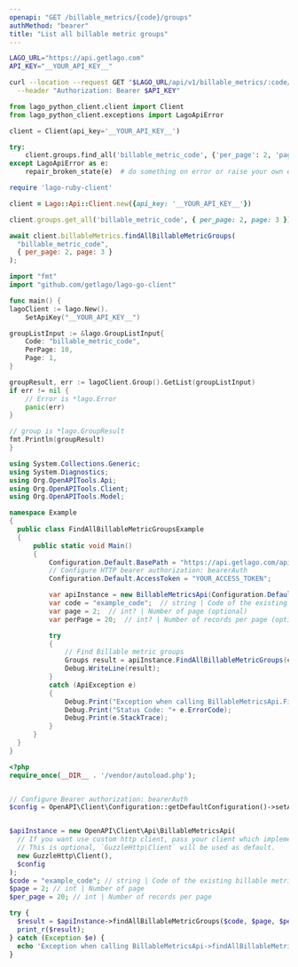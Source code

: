 ```yaml
---
openapi: "GET /billable_metrics/{code}/groups"
authMethod: "bearer"
title: "List all billable metric groups"
---
```


<RequestExample>

```bash cURL
LAGO_URL="https://api.getlago.com"
API_KEY="__YOUR_API_KEY__"

curl --location --request GET "$LAGO_URL/api/v1/billable_metrics/:code/groups?per_page=2&page=1" \
  --header "Authorization: Bearer $API_KEY"
```

```python Python
from lago_python_client.client import Client
from lago_python_client.exceptions import LagoApiError

client = Client(api_key='__YOUR_API_KEY__')

try:
    client.groups.find_all('billable_metric_code', {'per_page': 2, 'page': 1})
except LagoApiError as e:
    repair_broken_state(e)  # do something on error or raise your own exception
```

```ruby Ruby
require 'lago-ruby-client'

client = Lago::Api::Client.new({api_key: '__YOUR_API_KEY__'})

client.groups.get_all('billable_metric_code', { per_page: 2, page: 3 })
```

```js Javascript
await client.billableMetrics.findAllBillableMetricGroups(
  "billable_metric_code",
  { per_page: 2, page: 3 }
);
```

```go Go
import "fmt"
import "github.com/getlago/lago-go-client"

func main() {
lagoClient := lago.New().
    SetApiKey("__YOUR_API_KEY__")

groupListInput := &lago.GroupListInput{
    Code: "billable_metric_code",
    PerPage: 10,
    Page: 1,
}

groupResult, err := lagoClient.Group().GetList(groupListInput)
if err != nil {
    // Error is *lago.Error
    panic(err)
}

// group is *lago.GroupResult
fmt.Println(groupResult)
}
```

```csharp C#
using System.Collections.Generic;
using System.Diagnostics;
using Org.OpenAPITools.Api;
using Org.OpenAPITools.Client;
using Org.OpenAPITools.Model;

namespace Example
{
  public class FindAllBillableMetricGroupsExample
  {
      public static void Main()
      {
          Configuration.Default.BasePath = "https://api.getlago.com/api/v1";
          // Configure HTTP bearer authorization: bearerAuth
          Configuration.Default.AccessToken = "YOUR_ACCESS_TOKEN";

          var apiInstance = new BillableMetricsApi(Configuration.Default);
          var code = "example_code";  // string | Code of the existing billable metric
          var page = 2;  // int? | Number of page (optional)
          var perPage = 20;  // int? | Number of records per page (optional)

          try
          {
              // Find Billable metric groups
              Groups result = apiInstance.FindAllBillableMetricGroups(code, page, perPage);
              Debug.WriteLine(result);
          }
          catch (ApiException e)
          {
              Debug.Print("Exception when calling BillableMetricsApi.FindAllBillableMetricGroups: " + e.Message );
              Debug.Print("Status Code: "+ e.ErrorCode);
              Debug.Print(e.StackTrace);
          }
      }
  }
}
```

```php PHP
<?php
require_once(__DIR__ . '/vendor/autoload.php');


// Configure Bearer authorization: bearerAuth
$config = OpenAPI\Client\Configuration::getDefaultConfiguration()->setAccessToken('YOUR_ACCESS_TOKEN');


$apiInstance = new OpenAPI\Client\Api\BillableMetricsApi(
  // If you want use custom http client, pass your client which implements `GuzzleHttp\ClientInterface`.
  // This is optional, `GuzzleHttp\Client` will be used as default.
  new GuzzleHttp\Client(),
  $config
);
$code = "example_code"; // string | Code of the existing billable metric
$page = 2; // int | Number of page
$per_page = 20; // int | Number of records per page

try {
  $result = $apiInstance->findAllBillableMetricGroups($code, $page, $per_page);
  print_r($result);
} catch (Exception $e) {
  echo 'Exception when calling BillableMetricsApi->findAllBillableMetricGroups: ', $e->getMessage(), PHP_EOL;
}
```

</RequestExample>
